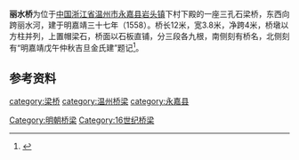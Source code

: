 {{文物保护单位
| 级别 = 省级
| 省区市 = 浙江省
| 名称 = [[花亭|花亭]]（含丽水桥）
| 图片 = [[File:Lishui_Bridge_01_2016-06.jpg|260px]]<br><small>东北侧，2016年6月</small>
| 编号 = 4-83
| 分类 = 古建筑
| 时代 = [[明朝|明]]
| 所在 = [[温州市|温州市]][[永嘉县|永嘉县]]
| 登录 = 1997年8月
}}
'''丽水桥'''为位于[[中国|中国]][[浙江省|浙江省]][[温州市|温州市]][[永嘉县|永嘉县]][[岩头镇_(永嘉县)|岩头镇]]下村下殿的一座三孔石梁桥，东西向跨丽水河，建于明嘉靖三十七年（1558）。桥长12米，宽3.8米，净跨4米，桥墩以方柱并列，上置帽梁石，桥面以石板直铺，分三段各九根，南侧刻有桥名，北侧刻有“明嘉靖戊午仲秋吉旦金氏建”题记<ref>{{cite web|url=http://culture.zjol.com.cn/05culture/system/2006/08/07/007791867.shtml|title=《花亭（含丽水桥）》|accessdate=2016-08-09|work=|publisher=浙江在线|archive-url=https://web.archive.org/web/20190608053547/http://culture.zjol.com.cn/05culture/system/2006/08/07/007791867.shtml|archive-date=2019-06-08|dead-url=yes}}</ref>。

==参考资料==
{{reflist|2}}
{{DEFAULTSORT:L丽}}
{{温州市境内的浙江省文物保护单位}}

[[category:梁桥|category:梁桥]]
[[Category:明朝桥梁|Category:明朝桥梁]]
[[Category:16世纪桥梁|Category:16世纪桥梁]]
[[category:温州桥梁|category:温州桥梁]]
[[category:永嘉县|category:永嘉县]]